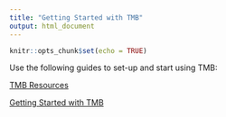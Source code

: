 ```yaml
---
title: "Getting Started with TMB"
output: html_document
---
```


```r
knitr::opts_chunk$set(echo = TRUE)
```

Use the following guides to set-up and start using TMB:

[TMB Resources](https://nsawtraining.github.io/TMBtraining/training-materials/00-tmb-resources/00_00_TMB_Developer_Resources.html)

[Getting Started with TMB](https://nsawtraining.github.io/TMBtraining/training-materials/00-tmb-resources/00_01_Getting_Started.html)
